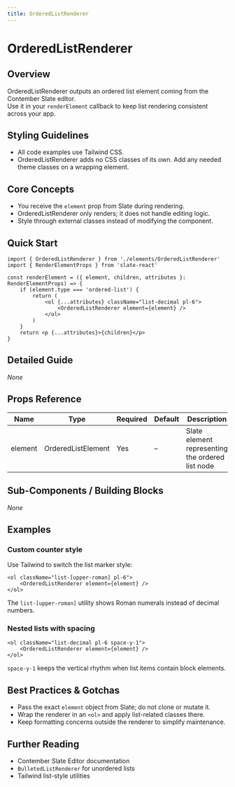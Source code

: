 ```yaml
---
title: OrderedListRenderer
---
```


<!-- Edited by human: false -->
<!-- Examples count: 0 -->
<!-- Source examples: 0 -->
<!-- Playground examples: 0 -->
<!-- External examples: 0 -->
<!-- Import examples: 4 -->

# OrderedListRenderer

## Overview
OrderedListRenderer outputs an ordered list element coming from the Contember Slate editor.  
Use it in your `renderElement` callback to keep list rendering consistent across your app.

## Styling Guidelines
* All code examples use Tailwind CSS.  
* OrderedListRenderer adds no CSS classes of its own. Add any needed theme classes on a wrapping element.

## Core Concepts
* You receive the `element` prop from Slate during rendering.  
* OrderedListRenderer only renders; it does not handle editing logic.  
* Style through external classes instead of modifying the component.

## Quick Start
```tsx
import { OrderedListRenderer } from './elements/OrderedListRenderer'
import { RenderElementProps } from 'slate-react'

const renderElement = ({ element, children, attributes }: RenderElementProps) => {
	if (element.type === 'ordered-list') {
		return (
			<ol {...attributes} className="list-decimal pl-6">
				<OrderedListRenderer element={element} />
			</ol>
		)
	}
	return <p {...attributes}>{children}</p>
}
```

## Detailed Guide
_None_

## Props Reference
| Name    | Type              | Required | Default | Description                                      |
|---------|-------------------|----------|---------|--------------------------------------------------|
| element | OrderedListElement | Yes      | –       | Slate element representing the ordered list node |

## Sub-Components / Building Blocks
_None_

## Examples

### Custom counter style
Use Tailwind to switch the list marker style:

```tsx
<ol className="list-[upper-roman] pl-6">
	<OrderedListRenderer element={element} />
</ol>
```

The `list-[upper-roman]` utility shows Roman numerals instead of decimal numbers.

### Nested lists with spacing
```tsx
<ol className="list-decimal pl-6 space-y-1">
	<OrderedListRenderer element={element} />
</ol>
```

`space-y-1` keeps the vertical rhythm when list items contain block elements.

## Best Practices & Gotchas
* Pass the exact `element` object from Slate; do not clone or mutate it.  
* Wrap the renderer in an `<ol>` and apply list-related classes there.  
* Keep formatting concerns outside the renderer to simplify maintenance.

## Further Reading
* Contember Slate Editor documentation  
* `BulletedListRenderer` for unordered lists  
* Tailwind list-style utilities  

<!-- End of Generated Documentation -->